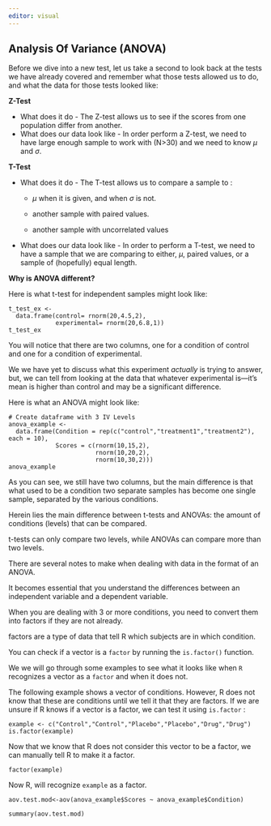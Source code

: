 ```yaml
---
editor: visual
---
```


## Analysis Of Variance (ANOVA)

Before we dive into a new test, let us take a second to look back at the tests we have already covered and remember what those tests allowed us to do, and what the data for those tests looked like:

**Z-Test**

-   What does it do - The Z-test allows us to see if the scores from one population differ from another.
-   What does our data look like - In order perform a Z-test, we need to have large enough sample to work with (N\>30) and we need to know $\mu$ and $\sigma$.

**T-Test**

-   What does it do - The T-test allows us to compare a sample to :
    -   $\mu$ when it is given, and when $\sigma$ is not.

    -   another sample with paired values.

    -   another sample with uncorrelated values
-   What does our data look like - In order to perform a T-test, we need to have a sample that we are comparing to either, $\mu$, paired values, or a sample of (hopefully) equal length.

**Why is ANOVA different?**

Here is what t-test for independent samples might look like:

```webr-r
t_test_ex <- 
  data.frame(control= rnorm(20,4.5,2), 
             experimental= rnorm(20,6.8,1))
t_test_ex
```

You will notice that there are two columns, one for a condition of control and one for a condition of experimental.

We we have yet to discuss what this experiment *actually* is trying to answer, but, we can tell from looking at the data that whatever experimental is---it's mean is higher than control and may be a significant difference.

Here is what an ANOVA might look like:

```webr-r
# Create dataframe with 3 IV Levels
anova_example <- 
  data.frame(Condition = rep(c("control","treatment1","treatment2"), each = 10), 
             Scores = c(rnorm(10,15,2),
                        rnorm(10,20,2),
                        rnorm(10,30,2)))
anova_example
```

As you can see, we still have two columns, but the main difference is that what used to be a condition two separate samples has become one single sample, separated by the various conditions.

Herein lies the main difference between t-tests and ANOVAs: the amount of conditions (levels) that can be compared.

t-tests can only compare two levels, while ANOVAs can compare more than two levels.

There are several notes to make when dealing with data in the format of an ANOVA.

It becomes essential that you understand the differences between an independent variable and a dependent variable.

When you are dealing with 3 or more conditions, you need to convert them into factors if they are not already.

factors are a type of data that tell R which subjects are in which condition.

You can check if a vector is a `factor` by running the `is.factor()` function.

We we will go through some examples to see what it looks like when `R` recognizes a vector as a `factor` and when it does not.

The following example shows a vector of conditions. However, R does not know that these are conditions until we tell it that they are factors. If we are unsure if R knows if a vector is a factor, we can test it using `is.factor` :

```webr-r
example <- c("Control","Control","Placebo","Placebo","Drug","Drug")
is.factor(example)
```

Now that we know that R does not consider this vector to be a factor, we can manually tell R to make it a factor.

```webr-r
factor(example)
```

Now R, will recognize `example` as a factor.

```webr-r
aov.test.mod<-aov(anova_example$Scores ~ anova_example$Condition)

summary(aov.test.mod)
```
